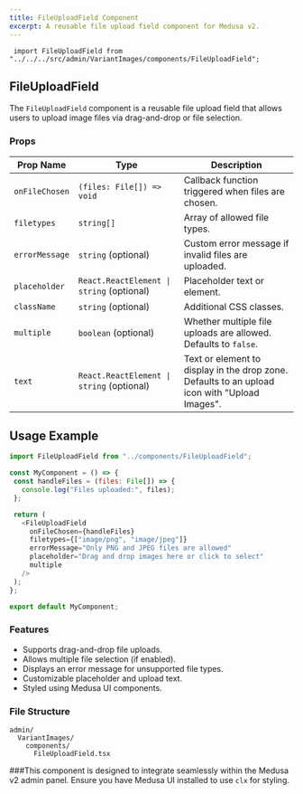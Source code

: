```yaml
---
title: FileUploadField Component
excerpt: A reusable file upload field component for Medusa v2.
---
```


```tsx copy
 import FileUploadField from "../../../src/admin/VariantImages/components/FileUploadField";
```

## FileUploadField

The `FileUploadField` component is a reusable file upload field that allows users to upload image files via drag-and-drop or file selection.

### Props

| Prop Name     | Type                         | Description |
|--------------|------------------------------|-------------|
| `onFileChosen` | `(files: File[]) => void`   | Callback function triggered when files are chosen. |
| `filetypes`   | `string[]`                   | Array of allowed file types. |
| `errorMessage` | `string` (optional)         | Custom error message if invalid files are uploaded. |
| `placeholder` | `React.ReactElement \| string` (optional) | Placeholder text or element. |
| `className`   | `string` (optional)         | Additional CSS classes. |
| `multiple`    | `boolean` (optional)        | Whether multiple file uploads are allowed. Defaults to `false`. |
| `text`        | `React.ReactElement \| string` (optional) | Text or element to display in the drop zone. Defaults to an upload icon with "Upload Images". |

## Usage Example

 ```javascript copy
import FileUploadField from "../components/FileUploadField";

const MyComponent = () => {
  const handleFiles = (files: File[]) => {
    console.log("Files uploaded:", files);
  };

  return (
    <FileUploadField 
      onFileChosen={handleFiles} 
      filetypes={["image/png", "image/jpeg"]} 
      errorMessage="Only PNG and JPEG files are allowed" 
      placeholder="Drag and drop images here or click to select" 
      multiple
    />
  );
};

export default MyComponent;
```

### Features

- Supports drag-and-drop file uploads.
- Allows multiple file selection (if enabled).
- Displays an error message for unsupported file types.
- Customizable placeholder and upload text.
- Styled using Medusa UI components.

### File Structure

```
admin/
  VariantImages/
    components/
      FileUploadField.tsx
```

###This component is designed to integrate seamlessly within the Medusa v2 admin panel. Ensure you have Medusa UI installed to use `clx` for styling.
